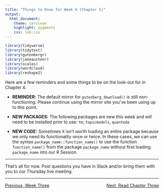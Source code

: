 ```yaml
---
title: "Things to Know for Week 6 (Chapter 5)"
output: 
  html_document:
    theme: cerulean
    highlight: pygments
    css: lab.css
---
```


```r
library(tidyverse)
library(tidytext)
library(gutenbergr)
library(janeaustenr)
library(scales)
library(wordcloud)
library(reshape2)
```

Here are a few reminders and some things to be on the look-out for in Chapter 4.

  + **REMINDER:** The default mirror for `gutenberg_download()` is still non-functioning. Please continue using the mirror site you've been using up to this point.
  
  + **NEW PACKAGES:** The following packages are new this week and will need to be installed prior to use: `tm`, `topicmodels`, `quanteda`
  
  + **NEW CODE:** Sometimes it isn't worth loading an entire package because we only need its functionality once or twice. In these cases, we can use the syntax `package_name::function_name()` to use the function `function_name()` from the package `package_name` without first loading `package_name` into our R Session.
  

  
***

That's all for now. Post questions you have in Slack and/or bring them with you to our Thursday live meeting.

***

<p style = "text-align:left;">[Previous, Week Three](https://agmath.github.io/FacultyUpskilling/2021_NLP/)
<span style = "float:right;">[Next, Read Chapter Three](https://www.tidytextmining.com/tfidf.html)</span>
</p>